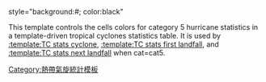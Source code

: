 style="background:#{{Storm colour|cat5}}; color:black"<noinclude>

This template controls the cells colors for category 5 hurricane statistics in a template-driven tropical cyclones statistics table.  It is used by [[:template:TC stats cyclone]], [[:template:TC stats first landfall]], and [[:template:TC stats next landfall]] when cat=cat5.

[[Category:熱帶氣旋統計模板]]
</noinclude>